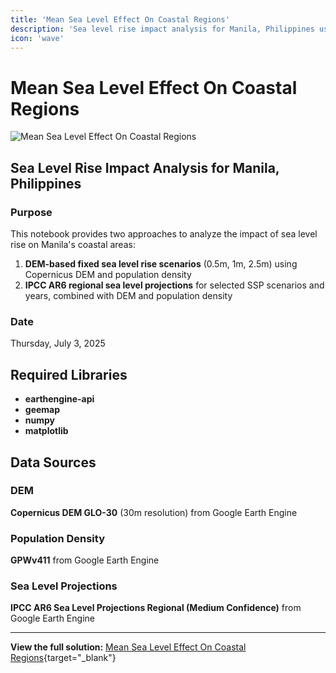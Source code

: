```yaml
---
title: 'Mean Sea Level Effect On Coastal Regions'
description: 'Sea level rise impact analysis for Manila, Philippines using DEM-based scenarios and IPCC AR6 projections'
icon: 'wave'
---
```


# Mean Sea Level Effect On Coastal Regions

![Mean Sea Level Effect On Coastal Regions](/industrial-solutions/mean-sea-level-coastal-regions.png)

## Sea Level Rise Impact Analysis for Manila, Philippines

### Purpose
This notebook provides two approaches to analyze the impact of sea level rise on Manila's coastal areas:

1. **DEM-based fixed sea level rise scenarios** (0.5m, 1m, 2.5m) using Copernicus DEM and population density
2. **IPCC AR6 regional sea level projections** for selected SSP scenarios and years, combined with DEM and population density

### Date
Thursday, July 3, 2025

## Required Libraries

- **earthengine-api**
- **geemap**
- **numpy**
- **matplotlib**

## Data Sources

### DEM
**Copernicus DEM GLO-30** (30m resolution) from Google Earth Engine

### Population Density
**GPWv411** from Google Earth Engine

### Sea Level Projections
**IPCC AR6 Sea Level Projections Regional (Medium Confidence)** from Google Earth Engine

---

**View the full solution:** [Mean Sea Level Effect On Coastal Regions](https://planet.nika.eco/en/hub/solutions/f39a0d8d-0aed-401f-871c-2665d86b97f0){target="_blank"}
